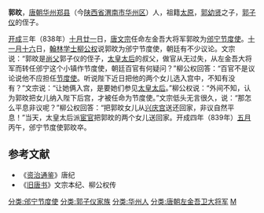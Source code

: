 '''郭旼'''{{BD|？||839年|7月10日|}}，[[唐朝|唐朝]][[华州|华州]][[郑县|郑县]]（今[[陕西省|陕西省]][[渭南市|渭南市]][[华州区|华州区]]）人，祖籍[[太原|太原]]，[[郭幼贤|郭幼贤]]之子，[[郭子仪|郭子仪]]的侄子。

[[开成|开成]]三年（838年）[[十月廿一|十月廿一]]日，[[唐文宗|唐文宗]]任命左金吾大将军郭旼为[[邠宁节度使|邠宁节度使]]。[[十一月十六|十一月十六]]日，[[翰林学士|翰林学士]][[柳公权|柳公权]]说郭旼为邠宁节度使，朝廷有不少议论。文宗说：“郭旼是[[尚父|尚父]]郭子仪的侄子，[[懿安皇后|太皇太后]]的叔父，做官从无过失，从左金吾大将军而转任邠宁这个小镇作节度使，朝廷百官有何疑问？”柳公权回答：“百官不是议论说他不应担任[[节度使|节度使]]。听说陛下近日把他的两个女儿选入宫中，不知有没有？”文宗说：“让她俩入宫，是要她们参见[[太皇太后|太皇太后]]。”柳公权说：“外间不知，认为郭旼把女儿纳入陛下后宫，才被任命为节度使。”文宗低头无言很久，说：“那怎么平息非议呢？”柳公权回答：“把郭旼女儿从[[兴庆宫|兴庆宫]]送还回家，非议自然平息！”当天，太皇太后派[[宦官|宦官]]把郭旼的两个女儿送回家。开成四年（839年）[[五月|五月]]丙午，邠宁节度使郭旼卒。
==参考文献==
* 《[[资治通鉴|资治通鉴]]》唐纪
* 《[[旧唐书|旧唐书]]》文宗本纪、柳公权传
[[分类:邠宁节度使|分类:邠宁节度使]]
[[分类:郭子仪家族|分类:郭子仪家族]]
[[分类:华州人|分类:华州人]]
[[分类:唐朝左金吾卫大将军|分类:唐朝左金吾卫大将军]]
[[分类:郭姓|M]]